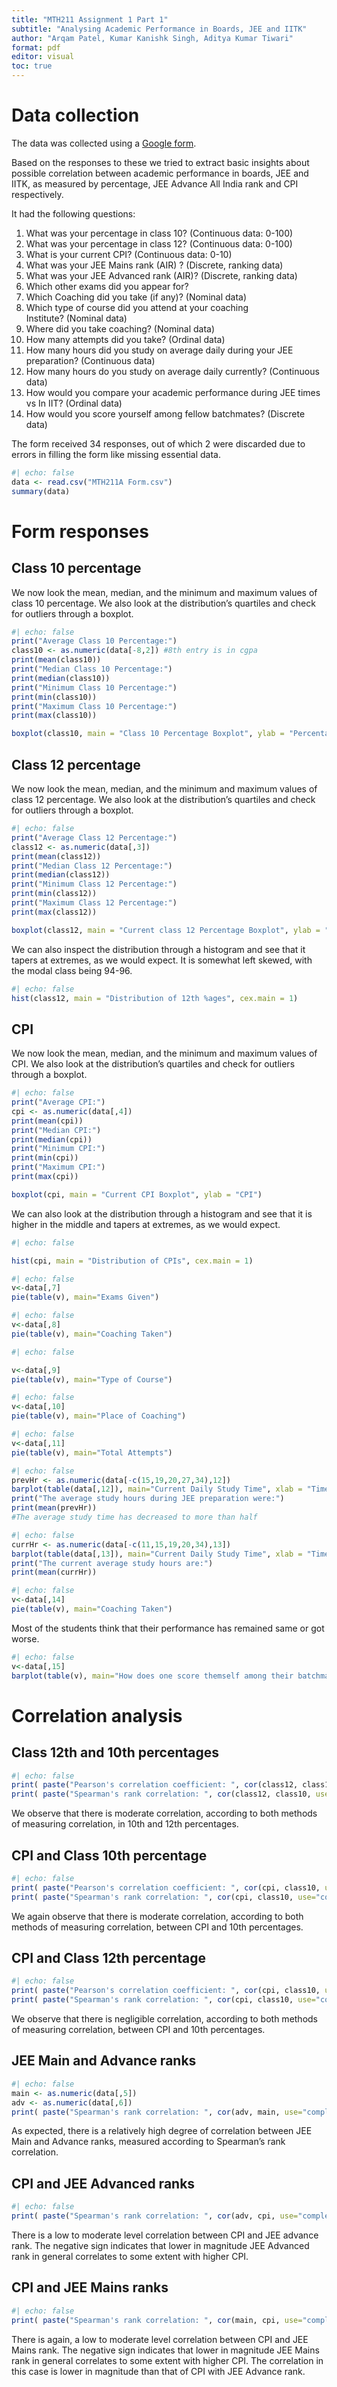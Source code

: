 ---
title: "MTH211 Assignment 1 Part 1"
subtitle: "Analysing Academic Performance in Boards, JEE and IITK"
author: "Arqam Patel, Kumar Kanishk Singh, Aditya Kumar Tiwari"
format: pdf
editor: visual
toc: true
---

# Data collection

The data was collected using a [Google form](https://docs.google.com/forms/d/e/1FAIpQLSed7HoFO2fe1waPy8_l55DD_4hx3z9IlTguyRA7BvAb6YVOvA/viewform).

Based on the responses to these we tried to extract basic insights about possible correlation between academic performance in boards, JEE and IITK, as measured by percentage, JEE Advance All India rank and CPI respectively.

It had the following questions:

1.  What was your percentage in class 10? (Continuous data: 0-100)
2.  What was your percentage in class 12? (Continuous data: 0-100)
3.  What is your current CPI? (Continuous data: 0-10)
4.  What was your JEE Mains rank (AIR) ? (Discrete, ranking data)
5.  What was your JEE Advanced rank (AIR)? (Discrete, ranking data)
6.  Which other exams did you appear for?
7.  Which Coaching did you take (if any)? (Nominal data)
8.  Which type of course did you attend at your coaching Institute? (Nominal data)
9.  Where did you take coaching? (Nominal data)
10. How many attempts did you take? (Ordinal data)
11. How many hours did you study on average daily during your JEE preparation? (Continuous data)
12. How many hours do you study on average daily currently? (Continuous data)
13. How would you compare your academic performance during JEE times vs In IIT? (Ordinal data)
14. How would you score yourself among fellow batchmates? (Discrete data)

The form received 34 responses, out of which 2 were discarded due to errors in filling the form like missing essential data.

```{r}
#| echo: false
data <- read.csv("MTH211A Form.csv")
summary(data)
```

# Form responses

## Class 10 percentage

We now look the mean, median, and the minimum and maximum values of class 10 percentage. We also look at the distribution's quartiles and check for outliers through a boxplot.

```{r}
#| echo: false
print("Average Class 10 Percentage:")
class10 <- as.numeric(data[-8,2]) #8th entry is in cgpa
print(mean(class10))
print("Median Class 10 Percentage:")
print(median(class10))
print("Minimum Class 10 Percentage:")
print(min(class10))
print("Maximum Class 10 Percentage:")
print(max(class10))

boxplot(class10, main = "Class 10 Percentage Boxplot", ylab = "Percentage")
```

## Class 12 percentage

We now look the mean, median, and the minimum and maximum values of class 12 percentage. We also look at the distribution's quartiles and check for outliers through a boxplot.

```{r}
#| echo: false
print("Average Class 12 Percentage:")
class12 <- as.numeric(data[,3])
print(mean(class12))
print("Median Class 12 Percentage:")
print(median(class12))
print("Minimum Class 12 Percentage:")
print(min(class12))
print("Maximum Class 12 Percentage:")
print(max(class12))

boxplot(class12, main = "Current class 12 Percentage Boxplot", ylab = "Percentage")
```

We can also inspect the distribution through a histogram and see that it tapers at extremes, as we would expect. It is somewhat left skewed, with the modal class being 94-96.

```{r}
#| echo: false
hist(class12, main = "Distribution of 12th %ages", cex.main = 1)
```

## CPI

We now look the mean, median, and the minimum and maximum values of CPI. We also look at the distribution's quartiles and check for outliers through a boxplot.

```{r}
#| echo: false
print("Average CPI:")
cpi <- as.numeric(data[,4])
print(mean(cpi))
print("Median CPI:")
print(median(cpi))
print("Minimum CPI:")
print(min(cpi))
print("Maximum CPI:")
print(max(cpi))

boxplot(cpi, main = "Current CPI Boxplot", ylab = "CPI")

```

We can also look at the distribution through a histogram and see that it is higher in the middle and tapers at extremes, as we would expect.

```{r}
#| echo: false

hist(cpi, main = "Distribution of CPIs", cex.main = 1)

```

```{r}
#| echo: false
v<-data[,7]
pie(table(v), main="Exams Given")
```

```{r}
#| echo: false
v<-data[,8]
pie(table(v), main="Coaching Taken")


```

```{r}
#| echo: false

v<-data[,9]
pie(table(v), main="Type of Course")

```

```{r}
#| echo: false
v<-data[,10]
pie(table(v), main="Place of Coaching")


```

```{r}
#| echo: false
v<-data[,11]
pie(table(v), main="Total Attempts")


```

```{r}
#| echo: false
prevHr <- as.numeric(data[-c(15,19,20,27,34),12])
barplot(table(data[,12]), main="Current Daily Study Time", xlab = "Time in Hrs", ylab = "No. of students ")
print("The average study hours during JEE preparation were:")
print(mean(prevHr))
#The average study time has decreased to more than half
```

```{r}
#| echo: false
currHr <- as.numeric(data[-c(11,15,19,20,34),13])
barplot(table(data[,13]), main="Current Daily Study Time", xlab = "Time in Hrs", ylab = "No. of students ")
print("The current average study hours are:")
print(mean(currHr))
```

```{r}
#| echo: false
v<-data[,14]
pie(table(v), main="Coaching Taken")


```

Most of the students think that their performance has remained same or got worse.

```{r}
#| echo: false
v<-data[,15]
barplot(table(v), main="How does one score themself among their batchmates? ")


```

# Correlation analysis

## Class 12th and 10th percentages

```{r}
#| echo: false
print( paste("Pearson's correlation coefficient: ", cor(class12, class10, use="complete.obs")))
print( paste("Spearman's rank correlation: ", cor(class12, class10, use="complete.obs", method = "spearman")))

```

We observe that there is moderate correlation, according to both methods of measuring correlation, in 10th and 12th percentages.

## CPI and Class 10th percentage

```{r}
#| echo: false
print( paste("Pearson's correlation coefficient: ", cor(cpi, class10, use="complete.obs")))
print( paste("Spearman's rank correlation: ", cor(cpi, class10, use="complete.obs", method = "spearman")))
```

We again observe that there is moderate correlation, according to both methods of measuring correlation, between CPI and 10th percentages.

## CPI and Class 12th percentage

```{r}
#| echo: false
print( paste("Pearson's correlation coefficient: ", cor(cpi, class10, use="complete.obs")))
print( paste("Spearman's rank correlation: ", cor(cpi, class10, use="complete.obs", method = "spearman")))
```

We observe that there is negligible correlation, according to both methods of measuring correlation, between CPI and 10th percentages.

## JEE Main and Advance ranks

```{r}
#| echo: false
main <- as.numeric(data[,5])
adv <- as.numeric(data[,6])
print( paste("Spearman's rank correlation: ", cor(adv, main, use="complete.obs", method = "spearman")))
```

As expected, there is a relatively high degree of correlation between JEE Main and Advance ranks, measured according to Spearman's rank correlation.

## CPI and JEE Advanced ranks

```{r}
#| echo: false
print( paste("Spearman's rank correlation: ", cor(adv, cpi, use="complete.obs", method = "spearman")))
```

There is a low to moderate level correlation between CPI and JEE advance rank. The negative sign indicates that lower in magnitude JEE Advanced rank in general correlates to some extent with higher CPI.

## CPI and JEE Mains ranks

```{r}
#| echo: false
print( paste("Spearman's rank correlation: ", cor(main, cpi, use="complete.obs", method = "spearman")))

```

There is again, a low to moderate level correlation between CPI and JEE Mains rank. The negative sign indicates that lower in magnitude JEE Mains rank in general correlates to some extent with higher CPI. The correlation in this case is lower in magnitude than that of CPI with JEE Advance rank.
